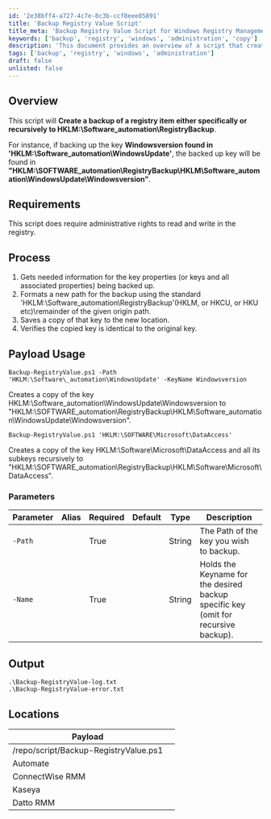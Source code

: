 ```yaml
---
id: '2e38bff4-a727-4c7e-8c3b-ccf8eee85891'
title: 'Backup Registry Value Script'
title_meta: 'Backup Registry Value Script for Windows Registry Management'
keywords: ['backup', 'registry', 'windows', 'administration', 'copy']
description: 'This document provides an overview of a script that creates a backup of a specified registry item either specifically or recursively to a designated backup location in the Windows registry. The script requires administrative rights and ensures that the backup is identical to the original key.'
tags: ['backup', 'registry', 'windows', 'administration']
draft: false
unlisted: false
---
```

## Overview

This script will **Create a backup of a registry item either specifically or recursively to HKLM:\Software\_automation\RegistryBackup**. 

For instance, if backing up the key **Windowsversion found in** **'HKLM:\Software\_automation\WindowsUpdate'**, the backed up key will be found in **"HKLM:\SOFTWARE\_automation\RegistryBackup\HKLM\Software\_automation\WindowsUpdate\Windowsversion"**.

## Requirements

This script does require administrative rights to read and write in the registry.

## Process

1. Gets needed information for the key properties (or keys and all associated properties) being backed up.
2. Formats a new path for the backup using the standard 'HKLM:\Software\_automation\RegistryBackup'(HKLM, or HKCU, or HKU etc)\remainder of the given origin path.
3. Saves a copy of that key to the new location.
4. Verifies the copied key is identical to the original key.

## Payload Usage

```
Backup-RegistryValue.ps1 -Path 'HKLM:\Software\_automation\WindowsUpdate' -KeyName Windowsversion
```
Creates a copy of the key HKLM:\Software\_automation\WindowsUpdate\Windowsversion to "HKLM:\SOFTWARE\_automation\RegistryBackup\HKLM\Software\_automation\WindowsUpdate\Windowsversion".

```
Backup-RegistryValue.ps1 'HKLM:\SOFTWARE\Microsoft\DataAccess'
```
Creates a copy of the key HKLM:\Software\Microsoft\DataAccess and all its subkeys recursively to "HKLM:\SOFTWARE\_automation\RegistryBackup\HKLM\Software\Microsoft\DataAccess".

### Parameters

| Parameter      | Alias | Required | Default | Type   | Description                                                                 |
|----------------|-------|----------|---------|--------|-----------------------------------------------------------------------------|
| `-Path`        |       | True     |         | String | The Path of the key you wish to backup.                                    |
| `-Name`        |       | True     |         | String | Holds the Keyname for the desired backup specific key (omit for recursive backup). |

## Output

```
.\Backup-RegistryValue-log.txt
.\Backup-RegistryValue-error.txt
```

## Locations

| Payload                           |                                          |
|-----------------------------------|------------------------------------------|
| /repo/script/Backup-RegistryValue.ps1 |                                          |
| Automate                          |                                          |
| ConnectWise RMM                   |                                          |
| Kaseya                            |                                          |
| Datto RMM                         |                                          |










